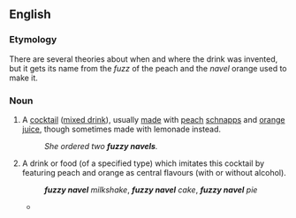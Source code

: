 ==English==
{{wikipedia}}

===Etymology===
There are several theories about when and where the drink was invented, but it gets its name from the ''fuzz'' of the peach and the ''navel'' orange used to make it.

===Noun===
{{en-noun|~}}

# A [[cocktail]] ([[mixed drink]]), usually [[made]] with [[peach]] [[schnapps]] and [[orange]] [[juice]], though sometimes made with lemonade instead.
#: ''She ordered two '''fuzzy navels'''.''
# {{lb|en|in compounds}} A drink or food (of a specified type) which imitates this cocktail by featuring peach and orange as central flavours (with or without alcohol).
#: '''''fuzzy navel''' milkshake'', '''''fuzzy navel''' cake'', '''''fuzzy navel''' pie''<!--look at the recipes for all of these things -- many don't include alcohol, so it's clear they're reference the orange and peach ''flavours'' of the cocktail, not just putting the cocktail itself into a pie-->
#* {{quote-book|en|year=1992|author=Marilyn Heimberg Ross|author2=Tom Ross|title=Country bound!|isbn=0918880300|page=81
|passage=And you can find menus with imagination: like "Jan's Restaurant's" chuck wagon soup and fuzzy navel pie ...<!--ellipsis in the original sic--> a combination of peaches and orange juice.}}
